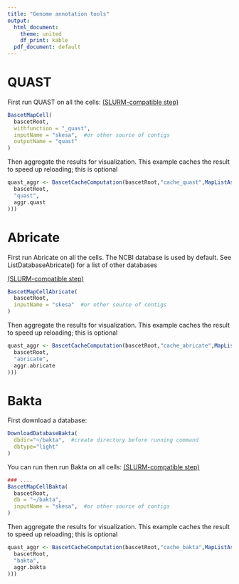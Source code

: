 ```yaml
---
title: "Genome annotation tools"
output:
  html_document:
    theme: united
    df_print: kable
  pdf_document: default
---
```



# QUAST


First run QUAST on all the cells:
[(SLURM-compatible step)](slurm.html)
```r
BascetMapCell(
  bascetRoot,
  withfunction = "_quast",
  inputName = "skesa",  #or other source of contigs
  outputName = "quast"
)
```


Then aggregate the results for visualization.
This example caches the result to speed up reloading; this is optional
```r
quast_aggr <- BascetCacheComputation(bascetRoot,"cache_quast",MapListAsDataFrame(BascetAggregateMap(
  bascetRoot,
  "quast",
  aggr.quast
)))
```




# Abricate


First run Abricate on all the cells. The NCBI database is used by default.
See ListDatabaseAbricate() for a list of other databases

[(SLURM-compatible step)](slurm.html)
```r
BascetMapCellAbricate(
  bascetRoot,
  inputName = "skesa"  #or other source of contigs
)
```



Then aggregate the results for visualization.
This example caches the result to speed up reloading; this is optional
```r
quast_aggr <- BascetCacheComputation(bascetRoot,"cache_abricate",MapListAsDataFrame(BascetAggregateMap(
  bascetRoot,
  "abricate",
  aggr.abricate
)))
```



# Bakta


First download a database:
```r
DownloadDatabaseBakta(
  dbdir="~/bakta",  #create directory before running command
  dbtype="light"
)
```

You can run then run Bakta on all cells:
[(SLURM-compatible step)](slurm.html)
```r
### ....
BascetMapCellBakta(
  bascetRoot,
  db = "~/bakta",
  inputName = "skesa",  #or other source of contigs
)
```





Then aggregate the results for visualization.
This example caches the result to speed up reloading; this is optional
```r
quast_aggr <- BascetCacheComputation(bascetRoot,"cache_bakta",MapListAsDataFrame(BascetAggregateMap(
  bascetRoot,
  "bakta",
  aggr.bakta
)))
```



